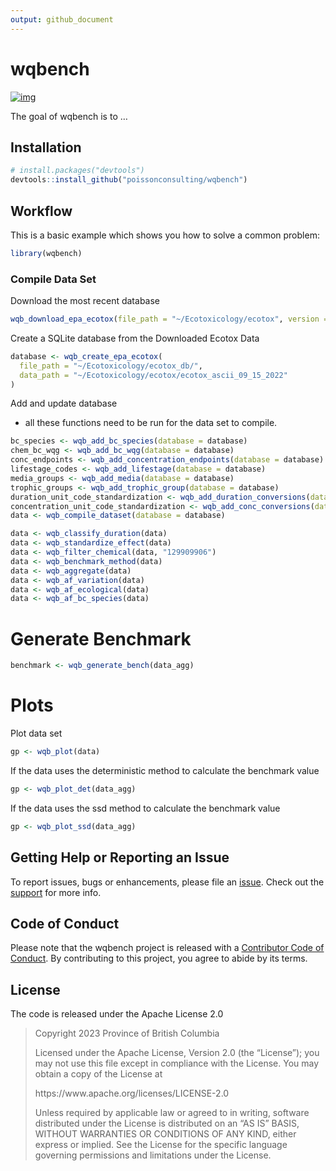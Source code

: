 ```yaml
---
output: github_document
---
```


# wqbench

<!-- badges: start -->
[![img](https://img.shields.io/badge/Lifecycle-Experimental-339999)](https://github.com/bcgov/repomountie/blob/master/doc/lifecycle-badges.md)
<!-- badges: end -->

The goal of wqbench is to ...

## Installation

```r
# install.packages("devtools")
devtools::install_github("poissonconsulting/wqbench")
```


## Workflow

This is a basic example which shows you how to solve a common problem:

``` r
library(wqbench)
```

### Compile Data Set

Download the most recent database 

```r
wqb_download_epa_ecotox(file_path = "~/Ecotoxicology/ecotox", version = 2)
```

Create a SQLite database from the Downloaded Ecotox Data

```r
database <- wqb_create_epa_ecotox(
  file_path = "~/Ecotoxicology/ecotox_db/",
  data_path = "~/Ecotoxicology/ecotox/ecotox_ascii_09_15_2022"
)
```

Add and update database

- all these functions need to be run for the data set to compile. 

```r
bc_species <- wqb_add_bc_species(database = database) 
chem_bc_wqg <- wqb_add_bc_wqg(database = database)
conc_endpoints <- wqb_add_concentration_endpoints(database = database)
lifestage_codes <- wqb_add_lifestage(database = database) 
media_groups <- wqb_add_media(database = database)
trophic_groups <- wqb_add_trophic_group(database = database) 
duration_unit_code_standardization <- wqb_add_duration_conversions(database = database)
concentration_unit_code_standardization <- wqb_add_conc_conversions(database = database)
data <- wqb_compile_dataset(database = database) 
```

```r
data <- wqb_classify_duration(data)
data <- wqb_standardize_effect(data)
data <- wqb_filter_chemical(data, "129909906")
data <- wqb_benchmark_method(data)
data <- wqb_aggregate(data)
data <- wqb_af_variation(data)
data <- wqb_af_ecological(data)
data <- wqb_af_bc_species(data)
```

# Generate Benchmark

```r
benchmark <- wqb_generate_bench(data_agg)
```

# Plots

Plot data set
```r
gp <- wqb_plot(data)
```

If the data uses the deterministic method to calculate the benchmark value
```r
gp <- wqb_plot_det(data_agg)
```

If the data uses the ssd method to calculate the benchmark value
```r
gp <- wqb_plot_ssd(data_agg)
```


## Getting Help or Reporting an Issue

To report issues, bugs or enhancements, please file an [issue](https://github.com/bcgov/wqbench/issues). 
Check out the [support](https://github.com/bcgov/wqbench/blob/main/.github/SUPPORT.md) for more info. 

## Code of Conduct

Please note that the wqbench project is released with a [Contributor Code of Conduct](https://contributor-covenant.org/version/2/1/CODE_OF_CONDUCT.html). 
By contributing to this project, you agree to abide by its terms.

## License 

The code is released under the Apache License 2.0

> Copyright 2023 Province of British Columbia
> 
> Licensed under the Apache License, Version 2.0 (the "License");
> you may not use this file except in compliance with the License.
> You may obtain a copy of the License at 
> 
> https://www.apache.org/licenses/LICENSE-2.0
> 
> Unless required by applicable law or agreed to in writing, software
> distributed under the License is distributed on an "AS IS" BASIS,
> WITHOUT WARRANTIES OR CONDITIONS OF ANY KIND, either express or implied.
> See the License for the specific language governing permissions and
> limitations under the License.
